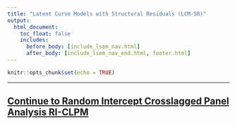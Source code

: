 ```yaml
---
title: "Latent Curve Models with Structural Residuals (LCM-SR)"
output:
  html_document:
    toc_float: false
    includes:
      before_body: [include_lsem_nav.html]
      after_body: [include_lsem_nav_end.html, footer.html]
---
```


```r
knitr::opts_chunk$set(echo = TRUE)
```


***
## [Continue to Random Intercept Crosslagged Panel Analysis RI-CLPM](lsem-8.html){.continue-link}
